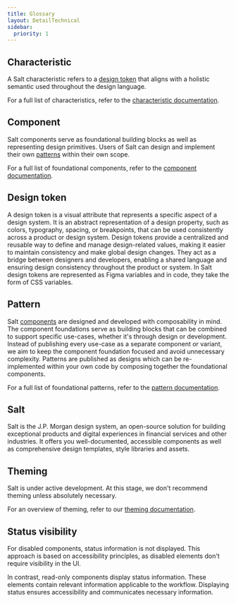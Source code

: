 ```yaml
---
title: Glossary
layout: DetailTechnical
sidebar:
  priority: 1
---
```


## Characteristic

A Salt characteristic refers to a [design token](#design-token) that aligns with a holistic semantic used throughout the design language.

For a full list of characteristics, refer to the [characteristic documentation](/salt/themes/characteristic-tokens).

## Component

Salt components serve as foundational building blocks as well as representing design primitives. Users of Salt can design and implement their own [patterns](#pattern) within their own scope.

For a full list of foundational components, refer to the [component documentation](/salt/components/index).

## Design token

A design token is a visual attribute that represents a specific aspect of a design system. It is an abstract representation of a design property, such as colors, typography, spacing, or breakpoints, that can be used consistently across a product or design system. Design tokens provide a centralized and reusable way to define and manage design-related values, making it easier to maintain consistency and make global design changes. They act as a bridge between designers and developers, enabling a shared language and ensuring design consistency throughout the product or system. In Salt design tokens are represented as Figma variables and in code, they take the form of CSS variables.

## Pattern

Salt [components](#component) are designed and developed with composability in mind. The component foundations serve as building blocks that can be combined to support specific use-cases, whether it's through design or development. Instead of publishing every use-case as a separate component or variant, we aim to keep the component foundation focused and avoid unnecessary complexity. Patterns are published as designs which can be re-implemented within your own code by composing together the foundational components.

For a full list of foundational patterns, refer to the [pattern documentation](/salt/patterns/index).

## Salt

Salt is the J.P. Morgan design system, an open-source solution for building exceptional products and digital experiences in financial services and other industries. It offers you well-documented, accessible components as well as comprehensive design templates, style libraries and assets.

## Theming

Salt is under active development. At this stage, we don't recommend theming unless absolutely necessary.

For an overview of theming, refer to our [theming documentation](/salt/themes/index).


## Status visibility

For disabled components, status information is not displayed. This approach is based on accessibility principles, as disabled elements don't require visibility in the UI.

In contrast, read-only components display status information. These elements contain relevant information applicable to the workflow. Displaying status ensures accessibility and communicates necessary information.
